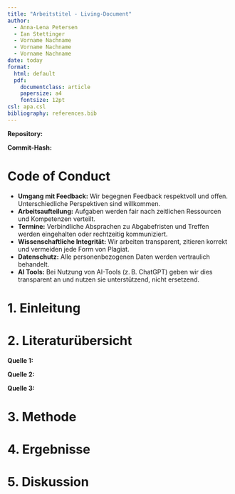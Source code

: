 ```yaml
---
title: "Arbeitstitel - Living-Document"
author:
  - Anna-Lena Petersen
  - Ian Stettinger
  - Vorname Nachname
  - Vorname Nachname
  - Vorname Nachname
date: today
format:
  html: default
  pdf:
    documentclass: article
    papersize: a4
    fontsize: 12pt
csl: apa.csl
bibliography: references.bib
---
```


**Repository:**

**Commit-Hash:**

# Code of Conduct

-   **Umgang mit Feedback:** Wir begegnen Feedback respektvoll und offen. Unterschiedliche Perspektiven sind willkommen.
-   **Arbeitsaufteilung:** Aufgaben werden fair nach zeitlichen Ressourcen und Kompetenzen verteilt.
-   **Termine:** Verbindliche Absprachen zu Abgabefristen und Treffen werden eingehalten oder rechtzeitig kommuniziert.
-   **Wissenschaftliche Integrität:** Wir arbeiten transparent, zitieren korrekt und vermeiden jede Form von Plagiat.
-   **Datenschutz:** Alle personenbezogenen Daten werden vertraulich behandelt.
-   **AI Tools:** Bei Nutzung von AI-Tools (z. B. ChatGPT) geben wir dies transparent an und nutzen sie unterstützend, nicht ersetzend.

# 1. Einleitung

# 2. Literaturübersicht

**Quelle 1:**

**Quelle 2:**

**Quelle 3:**

# 3. Methode

# 4. Ergebnisse

# 5. Diskussion
